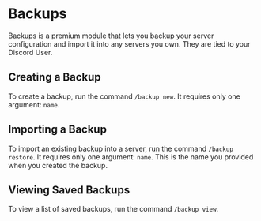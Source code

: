 # Backups

Backups is a premium module that lets you backup your server configuration and import it into any servers you own. They are tied to your Discord User.

## Creating a Backup

To create a backup, run the command `/backup new`. It requires only one argument: `name`.

## Importing a Backup

To import an existing backup into a server, run the command `/backup restore`. It requires only one argument: `name`. This is
the name you provided when you created the backup.

## Viewing Saved Backups

To view a list of saved backups, run the command `/backup view`.